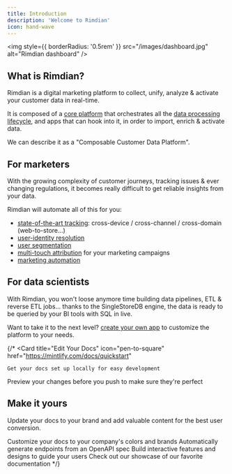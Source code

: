 ```yaml
---
title: Introduction
description: 'Welcome to Rimdian'
icon: hand-wave
---
```


<img
  style={{ borderRadius: '0.5rem' }}
  src="/images/dashboard.jpg"
  alt="Rimdian dashboard"
/>

## What is Rimdian?

Rimdian is a digital marketing platform to collect, unify, analyze & activate your customer data in real-time.

It is composed of a [core platform](/architecture) that orchestrates all the [data processing lifecycle](data-lifecycle), and apps that can hook into it, in order to import, enrich & activate data.

We can describe it as a "Composable Customer Data Platform".

## For marketers

With the growing complexity of customer journeys, tracking issues & ever changing regulations, it becomes really difficult to get reliable insights from your data.

Rimdian will automate all of this for you:

- [state-of-the-art tracking](/receipes/cross-device-reconciliation): cross-device / cross-channel / cross-domain (web-to-store...)
- [user-identity resolution](/user-identity-resolution)
- [user segmentation](/user-segmentation)
- [multi-touch attribution](/multi-touch-attribution) for your marketing campaigns
- [marketing automation](/marketing-automation)


## For data scientists

With Rimdian, you won't loose anymore time building data pipelines, ETL & reverse ETL jobs... thanks to the SingleStoreDB engine, the data is ready to be queried by your BI tools with SQL in live.

Want to take it to the next level? [create your own app](/apps-development/introduction) to customize the platform to your needs.

{/* <CardGroup cols={2}>
  <Card
    title="Edit Your Docs"
    icon="pen-to-square"
    href="https://mintlify.com/docs/quickstart"
  >
    Get your docs set up locally for easy development
  </Card>
  <Card
    title="Preview Changes"
    icon="image"
    href="https://mintlify.com/docs/development"
  >
    Preview your changes before you push to make sure they're perfect
  </Card>
</CardGroup>

## Make it yours

Update your docs to your brand and add valuable content for the best user conversion.

<CardGroup cols={2}>
  <Card
    title="Customize Style"
    icon="palette"
    href="https://mintlify.com/docs/settings/global"
  >
    Customize your docs to your company's colors and brands
  </Card>
  <Card
    title="Reference APIs"
    icon="code"
    href="https://mintlify.com/docs/api-playground/openapi"
  >
    Automatically generate endpoints from an OpenAPI spec
  </Card>
  <Card
    title="Add Components"
    icon="screwdriver-wrench"
    href="https://mintlify.com/docs/components/accordion"
  >
    Build interactive features and designs to guide your users
  </Card>
  <Card
    title="Get Inspiration"
    icon="stars"
    href="https://mintlify.com/customers"
  >
    Check out our showcase of our favorite documentation
  </Card>
</CardGroup> */}

